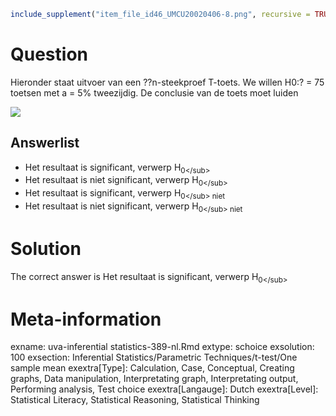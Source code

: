 ```r
include_supplement("item_file_id46_UMCU20020406-8.png", recursive = TRUE)
```
Question
========

Hieronder staat uitvoer van een ??n-steekproef T-toets. We willen H0:? = 75 toetsen met a = 5% tweezijdig. De conclusie van de toets moet luiden 



 ![](item_file_id46_UMCU20020406-8.png) 

Answerlist
----------
* Het resultaat is significant, verwerp H<sub>0<\/sub>
* Het resultaat is niet significant, verwerp H<sub>0<\/sub>
* Het resultaat is significant, verwerp H<sub>0<\/sub> niet
* Het resultaat is niet significant, verwerp H<sub>0<\/sub> niet

Solution
========

The correct answer is  Het resultaat is significant, verwerp H<sub>0<\/sub> 

Meta-information
================
exname: uva-inferential statistics-389-nl.Rmd 
extype: schoice 
exsolution: 100 
exsection: Inferential Statistics/Parametric Techniques/t-test/One sample mean
exextra[Type]: Calculation, Case, Conceptual, Creating graphs, Data manipulation, Interpretating graph, Interpretating output, Performing analysis, Test choice 
exextra[Langauge]: Dutch 
exextra[Level]: Statistical Literacy, Statistical Reasoning, Statistical Thinking 
